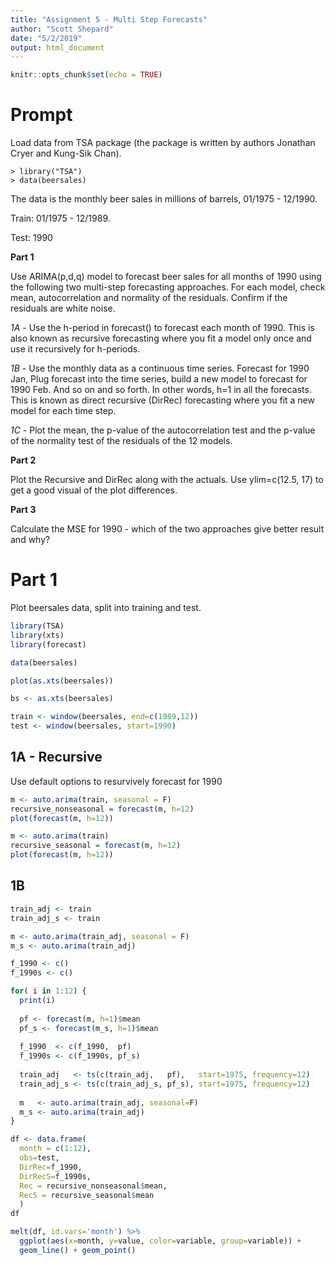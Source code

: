 ```yaml
---
title: "Assignment 5 - Multi Step Forecasts"
author: "Scott Shepard"
date: "5/2/2019"
output: html_document
---
```


```r
knitr::opts_chunk$set(echo = TRUE)
```

# Prompt

Load data from TSA package (the package is written by authors Jonathan Cryer and Kung-Sik Chan).
```
> library("TSA")
> data(beersales)
```
The data is the monthly beer sales in millions of barrels, 01/1975 - 12/1990.

Train: 01/1975 - 12/1989.

Test: 1990

**Part 1**

Use ARIMA(p,d,q) model to forecast beer sales for all months of 1990 using the following two multi-step forecasting approaches. For each model, check mean, autocorrelation and normality of the residuals. Confirm if the residuals are white noise.

*1A* - Use the h-period in forecast() to forecast each month of 1990. This is also known as recursive forecasting where you fit a model only once and use it recursively for h-periods.

*1B* - Use the monthly data as a continuous time series. Forecast for 1990 Jan, Plug forecast into the time series, build a new model to forecast for 1990 Feb. And so on and so forth. In other words, h=1 in all the forecasts. This is known as direct recursive (DirRec) forecasting where you fit a new model for each time step.

*1C* - Plot the mean, the p-value of the autocorrelation test and the p-value of the normality test of the residuals of the 12 models.

**Part 2**

Plot the Recursive and DirRec along with the actuals. Use ylim=c(12.5, 17) to get a good visual of the plot differences.

**Part 3**

Calculate the MSE for 1990 - which of the two approaches give better result and why?

# Part 1

Plot beersales data, split into training and test.

```r
library(TSA)
library(xts)
library(forecast)

data(beersales)

plot(as.xts(beersales))
```


```r
bs <- as.xts(beersales)

train <- window(beersales, end=c(1989,12))
test <- window(beersales, start=1990)
```


## 1A - Recursive

Use default options to resurvively forecast for 1990

```r
m <- auto.arima(train, seasonal = F)
recursive_nonseasonal = forecast(m, h=12)
plot(forecast(m, h=12))
```


```r
m <- auto.arima(train)
recursive_seasonal = forecast(m, h=12)
plot(forecast(m, h=12))
```

## 1B

```r
train_adj <- train
train_adj_s <- train

m <- auto.arima(train_adj, seasonal = F) 
m_s <- auto.arima(train_adj) 

f_1990 <- c()
f_1990s <- c()

for( i in 1:12) {
  print(i)
  
  pf <- forecast(m, h=1)$mean
  pf_s <- forecast(m_s, h=1)$mean
  
  f_1990  <- c(f_1990,  pf)
  f_1990s <- c(f_1990s, pf_s)
  
  train_adj   <- ts(c(train_adj,   pf),   start=1975, frequency=12)
  train_adj_s <- ts(c(train_adj_s, pf_s), start=1975, frequency=12)
  
  m   <- auto.arima(train_adj, seasonal=F)
  m_s <- auto.arima(train_adj) 
}
```

```r
df <- data.frame(
  month = c(1:12), 
  obs=test, 
  DirRec=f_1990, 
  DirRecS=f_1990s,
  Rec = recursive_nonseasonal$mean,
  RecS = recursive_seasonal$mean
  )
df
```


```r
melt(df, id.vars='month') %>% 
  ggplot(aes(x=month, y=value, color=variable, group=variable)) + 
  geom_line() + geom_point()
```


```r

```


```r

```


```r

```


```r

```


```r

```


```r

```


```r

```


```r

```


```r

```


```r

```


```r

```


```r

```


```r

```


```r

```


